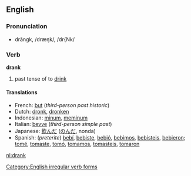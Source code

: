 ==English==
=== Pronunciation ===
*drăngk, /dræŋk/, /dr{Nk/

=== Verb ===
'''drank'''

# past tense of to [[drink]]

==== Translations ====
*French: [[but#French|but]] (''third-person past historic'')
*Dutch: [[dronk]], [[dronken]]
*Indonesian: [[minum]], [[minum|meminum]]
*Italian: [[bevve]] (''third-person simple past'')
*Japanese: [[飲んだ]] ([[のんだ]], nonda)
*Spanish: (''preterite'') [[bebí]], [[bebiste]], [[bebió]], [[bebimos]], [[bebisteis]], [[bebieron]]; [[tomé]], [[tomaste]], [[tomó]], [[tomamos]], [[tomasteis]], [[tomaron]]

[[Category:English irregular verb forms]]
[[nl:drank]]
